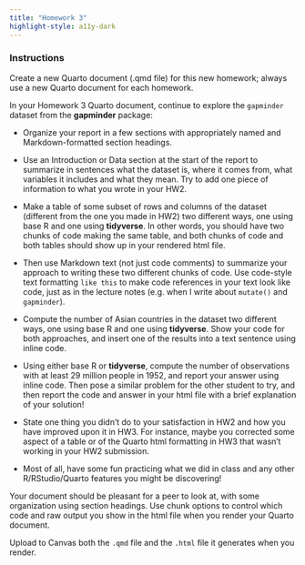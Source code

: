 ```yaml
---
title: "Homework 3"
highlight-style: a11y-dark
---
```


### Instructions

Create a new Quarto document (.qmd file) for this new homework; always use a new Quarto document for each homework.

In your Homework 3 Quarto document, continue to explore the `gapminder` dataset from the **gapminder** package:

  - Organize your report in a few sections with appropriately named and Markdown-formatted section headings.
  
  - Use an Introduction or Data section at the start of the report to summarize in sentences what the dataset is, where it comes from, what variables it includes and what they mean. Try to add one piece of information to what you wrote in your HW2.
  
  - Make a table of some subset of rows and columns of the dataset (different from the one you made in HW2) two different ways, one using base R and one using **tidyverse**. In other words, you should have two chunks of code making the same table, and both chunks of code and both tables should show up in your rendered html file.
  
  - Then use Markdown text (not just code comments) to summarize your approach to writing these two different chunks of code. Use code-style text formatting `like this` to make code references in your text look like code, just as in the lecture notes (e.g. when I write about `mutate()` and `gapminder`).
  
  - Compute the number of Asian countries in the dataset two different ways, one using base R and one using **tidyverse**. Show your code for both approaches, and insert one of the results into a text sentence using inline code.
  
  - Using either base R or **tidyverse**, compute the number of observations with at least 29 million people in 1952, and report your answer using inline code. Then pose a similar problem for the other student to try, and then report the code and answer in your html file with a brief explanation of your solution!
  
  - State one thing you didn't do to your satisfaction in HW2 and how you have improved upon it in HW3. For instance, maybe you corrected some aspect of a table or of the Quarto html formatting in HW3 that wasn't working in your HW2 submission.
  
  - Most of all, have some fun practicing what we did in class and any other R/RStudio/Quarto features you might be discovering!

Your document should be pleasant for a peer to look at, with some organization using section headings. Use chunk options to control which code and raw output you show in the html file when you render your Quarto document.

Upload to Canvas both the `.qmd` file and the `.html` file it generates when you render.